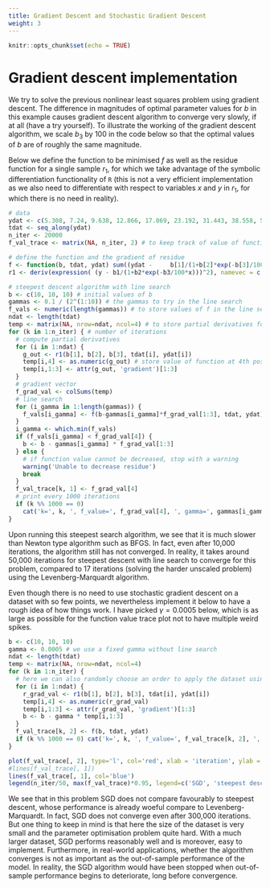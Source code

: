 ```yaml
---
title: Gradient Descent and Stochastic Gradient Descent
weight: 3
---
```

  
```r
knitr::opts_chunk$set(echo = TRUE)
```

# Gradient descent implementation
We try to solve the previous nonlinear least squares problem using gradient descent. The difference in magnitudes of optimal parameter values for $b$ in this example causes gradient descent algorithm to converge very slowly, if at all (have a try yourself). To illustrate the working of the gradient descent algorithm, we scale $b_3$ by 100 in the code below so that the optimal values of $b$ are of roughly the same magnitude.

Below we define the function to be minimised $f$ as well as the residue function for a single sample $r_1$, for which we take advantage of the symbolic differentiation functionality of `R` (this is not a very efficient implementation as we also need to differentiate with respect to variables $x$ and $y$ in $r_1$, for which there is no need in reality).

```r
# data
ydat <- c(5.308, 7.24, 9.638, 12.866, 17.069, 23.192, 31.443, 38.558, 50.156, 62.948, 75.995, 91.972)
tdat <- seq_along(ydat)
n_iter <- 20000
f_val_trace <- matrix(NA, n_iter, 2) # to keep track of value of functions

# define the function and the gradient of residue
f <- function(b, tdat, ydat) sum((ydat -     b[1]/(1+b[2]*exp(-b[3]/100*tdat)))^2)
r1 <- deriv(expression( (y - b1/(1+b2*exp(-b3/100*x)))^2), namevec = c('b1','b2','b3','x','y'), function.arg=T)

# steepest descent algorithm with line search
b <- c(10, 10, 10) # initial values of b
gammas <- 0.1 / (2^(1:10)) # the gammas to try in the line search
f_vals <- numeric(length(gammas)) # to store values of f in the line search
ndat <- length(tdat)
temp <- matrix(NA, nrow=ndat, ncol=4) # to store partial derivatives for each data point
for (k in 1:n_iter) { # number of iterations
  # compute partial derivatives
  for (i in 1:ndat) {
    g_out <- r1(b[1], b[2], b[3], tdat[i], ydat[i])
    temp[i,4] <- as.numeric(g_out) # store value of function at 4th position
    temp[i,1:3] <- attr(g_out, 'gradient')[1:3]
  }
  # gradient vector
  f_grad_val <- colSums(temp)
  # line search
  for (i_gamma in 1:length(gammas)) {
    f_vals[i_gamma] <- f(b-gammas[i_gamma]*f_grad_val[1:3], tdat, ydat)
  }
  i_gamma <- which.min(f_vals)
  if (f_vals[i_gamma] < f_grad_val[4]) {
    b <- b - gammas[i_gamma] * f_grad_val[1:3]
  } else {
    # if function value cannot be decreased, stop with a warning
    warning('Unable to decrease residue')
    break
  }
  f_val_trace[k, 1] <- f_grad_val[4]
  # print every 1000 iterations
  if (k %% 1000 == 0)
    cat('k=', k, ', f_value=', f_grad_val[4], ', gamma=', gammas[i_gamma], ',  b=', b, '\n')
}
```

Upon running this steepest search algorithm, we see that it is much slower than Newton type algorithm such as BFGS. In fact, even after 10,000 iterations, the algorithm still has not converged. In reality, it takes around 50,000 iterations for steepest descent with line search to converge for this problem, compared to 17 iterations (solving the harder unscaled problem) using the Levenberg-Marquardt algorithm.

Even though there is no need to use stochastic gradient descent on a dataset with so few points, we nevertheless implement it below to have a rough idea of how things work. I have picked $\gamma=0.0005$ below, which is as large as possible for the function value trace plot not to have multiple weird spikes.

```r
b <- c(10, 10, 10)
gamma <- 0.0005 # we use a fixed gamma without line search
ndat <- length(tdat)
temp <- matrix(NA, nrow=ndat, ncol=4)
for (k in 1:n_iter) {
  # here we can also randomly choose an order to apply the dataset using sample.int
  for (i in 1:ndat) {
    r_grad_val <- r1(b[1], b[2], b[3], tdat[i], ydat[i])
    temp[i,4] <- as.numeric(r_grad_val)
    temp[i,1:3] <- attr(r_grad_val, 'gradient')[1:3]
    b <- b - gamma * temp[i,1:3]
  }
  f_val_trace[k, 2] <- f(b, tdat, ydat)
  if (k %% 1000 == 0) cat('k=', k, ', f_value=', f_val_trace[k, 2], ',  b=', b, '\n')
}

plot(f_val_trace[, 2], type='l', col='red', xlab = 'iteration', ylab = 'loss function', ylim=c(min(f_val_trace), max(f_val_trace)), log='xy')
#lines(f_val_trace[, 1])
lines(f_val_trace[, 1], col='blue')
legend(n_iter/50, max(f_val_trace)*0.95, legend=c('SGD', 'steepest descent'), col=c('red', 'blue'), lty=c(1,1))
```

We see that in this problem SGD does not compare favourably to steepest descent, whose performance is already woeful compare to Levenberg-Marquardt. In fact, SGD does not converge even after 300,000 iterations. But one thing to keep in mind is that here the size of the dataset is very small and the parameter optimisation problem quite hard. With a much larger dataset, SGD performs reasonably well and is moreover, easy to implement. Furthermore, in real-world applications, whether the algorithm converges is not as important as the out-of-sample performance of the model. In reality, the SGD algorithm would have been stopped when out-of-sample performance begins to deteriorate, long before convergence.
